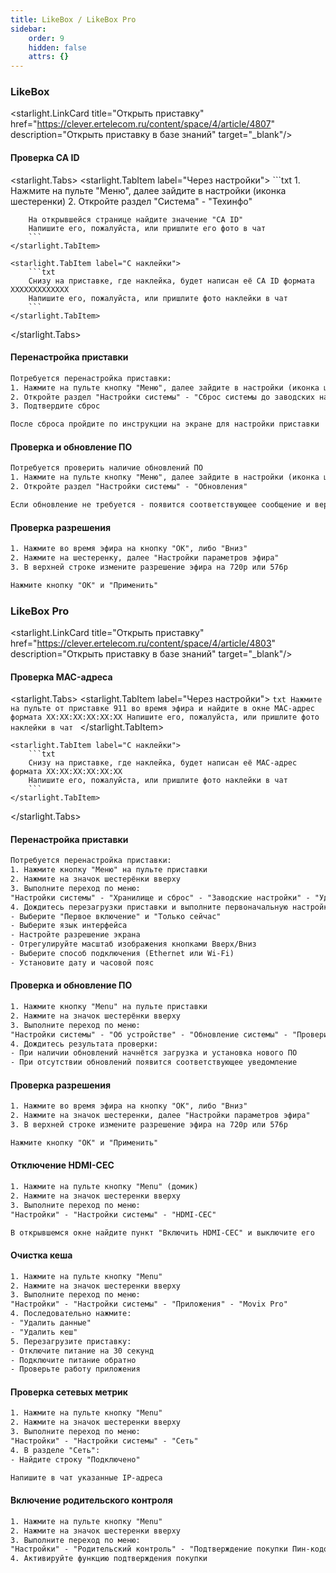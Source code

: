 ```yaml
---
title: LikeBox / LikeBox Pro
sidebar:
    order: 9
    hidden: false
    attrs: {}
---
```

### LikeBox

<starlight.LinkCard title="Открыть приставку" href="https://clever.ertelecom.ru/content/space/4/article/4807"
                    description="Открыть приставку в базе знаний" target="_blank"/>

#### Проверка CA ID

<starlight.Tabs>
    <starlight.TabItem label="Через настройки">
        ```txt
        1. Нажмите на пульте "Меню", далее зайдите в настройки (иконка шестеренки)
        2. Откройте раздел "Система" - "Техинфо"

        На открывшейся странице найдите значение "CA ID"
        Напишите его, пожалуйста, или пришлите его фото в чат
        ```
    </starlight.TabItem>

    <starlight.TabItem label="С наклейки">
        ```txt
        Снизу на приставке, где наклейка, будет написан её CA ID формата XXXXXXXXXXXXX
        Напишите его, пожалуйста, или пришлите фото наклейки в чат
        ```
    </starlight.TabItem>
</starlight.Tabs>

#### Перенастройка приставки

```txt
Потребуется перенастройка приставки:
1. Нажмите на пульте кнопку "Меню", далее зайдите в настройки (иконка шестеренки)
2. Откройте раздел "Настройки системы" - "Сброс системы до заводских настроек"
3. Подтвердите сброс

После сброса пройдите по инструкции на экране для настройки приставки
```

#### Проверка и обновление ПО

```txt
Потребуется проверить наличие обновлений ПО
1. Нажмите на пульте кнопку "Меню", далее зайдите в настройки (иконка шестеренки)
2. Откройте раздел "Настройки системы" - "Обновления"

Если обновление не требуется - появится соответствующее сообщение и версия установленного ПО
```

#### Проверка разрешения

```txt
1. Нажмите во время эфира на кнопку "ОК", либо "Вниз"
2. Нажмите на шестеренку, далее "Настройки параметров эфира"
3. В верхней строке измените разрешение эфира на 720p или 576p

Нажмите кнопку "ОК" и "Применить"
```

### LikeBox Pro

<starlight.LinkCard title="Открыть приставку" href="https://clever.ertelecom.ru/content/space/4/article/4803"
                    description="Открыть приставку в базе знаний" target="_blank"/>

#### Проверка MAC-адреса

<starlight.Tabs>
    <starlight.TabItem label="Через настройки">
        ```txt
        Нажмите на пульте от приставке 911 во время эфира и найдите в окне MAC-адрес формата XX:XX:XX:XX:XX:XX
        Напишите его, пожалуйста, или пришлите фото наклейки в чат
        ```
    </starlight.TabItem>

    <starlight.TabItem label="С наклейки">
        ```txt
        Снизу на приставке, где наклейка, будет написан её MAC-адрес формата XX:XX:XX:XX:XX:XX
        Напишите его, пожалуйста, или пришлите фото наклейки в чат
        ```
    </starlight.TabItem>
</starlight.Tabs>

#### Перенастройка приставки

```txt
Потребуется перенастройка приставки:
1. Нажмите кнопку "Меню" на пульте приставки
2. Нажмите на значок шестерёнки вверху
3. Выполните переход по меню:
"Настройки системы" - "Хранилище и сброс" - "Заводские настройки" - "Удалить все"
4. Дождитесь перезагрузки приставки и выполните первоначальную настройку:
- Выберите "Первое включение" и "Только сейчас"
- Выберите язык интерфейса
- Настройте разрешение экрана
- Отрегулируйте масштаб изображения кнопками Вверх/Вниз
- Выберите способ подключения (Ethernet или Wi-Fi)
- Установите дату и часовой пояс
```

#### Проверка и обновление ПО

```txt
1. Нажмите кнопку "Menu" на пульте приставки
2. Нажмите на значок шестерёнки вверху
3. Выполните переход по меню:
"Настройки системы" - "Об устройстве" - "Обновление системы" - "Проверить наличие обновлений"
4. Дождитесь результата проверки:
- При наличии обновлений начнётся загрузка и установка нового ПО
- При отсутствии обновлений появится соответствующее уведомление
```

#### Проверка разрешения

```txt
1. Нажмите во время эфира на кнопку "ОК", либо "Вниз"
2. Нажмите на значок шестеренки, далее "Настройки параметров эфира"
3. В верхней строке измените разрешение эфира на 720p или 576p

Нажмите кнопку "ОК" и "Применить"
```

#### Отключение HDMI-CEC

```txt
1. Нажмите на пульте кнопку "Menu" (домик)
2. Нажмите на значок шестеренки вверху
3. Выполните переход по меню:
"Настройки" - "Настройки системы" - "HDMI-CEC"

В открывшемся окне найдите пункт "Включить HDMI-CEC" и выключите его
```

#### Очистка кеша

```txt
1. Нажмите на пульте кнопку "Menu"
2. Нажмите на значок шестеренки вверху
3. Выполните переход по меню:
"Настройки" - "Настройки системы" - "Приложения" - "Movix Pro"
4. Последовательно нажмите:
- "Удалить данные"
- "Удалить кеш"
5. Перезагрузите приставку:
- Отключите питание на 30 секунд
- Подключите питание обратно
- Проверьте работу приложения
```

#### Проверка сетевых метрик

```txt
1. Нажмите на пульте кнопку "Menu"
2. Нажмите на значок шестеренки вверху
3. Выполните переход по меню:
"Настройки" - "Настройки системы" - "Сеть"
4. В разделе "Сеть":
- Найдите строку "Подключено"

Напишите в чат указанные IP-адреса
```

#### Включение родительского контроля

```txt
1. Нажмите на пульте кнопку "Menu"
2. Нажмите на значок шестеренки вверху
3. Выполните переход по меню:
"Настройки" - "Родительский контроль" - "Подтверждение покупки Пин-кодом"
4. Активируйте функцию подтверждения покупки
```

